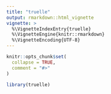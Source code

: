 ```yaml
---
title: "truelle"
output: rmarkdown::html_vignette
vignette: >
  %\VignetteIndexEntry{truelle}
  %\VignetteEngine{knitr::rmarkdown}
  %\VignetteEncoding{UTF-8}
---
```


```r
knitr::opts_chunk$set(
  collapse = TRUE,
  comment = "#>"
)
```

```r
library(truelle)
```
